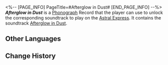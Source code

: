 <%-- [PAGE_INFO]
PageTitle=#Afterglow in Dust#
[END_PAGE_INFO] --%>
{{Item Infobox
|title       = ''Afterglow in Dust''
|id          = 210400
|image       = Item Afterglow in Dust.png{{subst:void|<!--$UPLOAD:<<SpriteOutput/ItemFigures/210001.png>-<Item Afterglow in Dust.png>-<Item Icons>>-->}}
|type        = Disk
|invCategory = Valuables
|rarity      = 3
|effect      = 
|description = A record that can be played on the Express' phonograph. It might be a chance acquisition or a gift from someone else. All sorts of memories surge up when the music plays &mdash; the smiles, encounters, touches, and the excitement of battle. Maybe that is why people still collect records even as society rapidly advances.<br />The current record contains the track "Afterglow in Dust."
}}
{{Description|''When the blazing sun falls to the ground, even dust can obscure its light.''}}
'''''Afterglow in Dust''''' is a [[Phonograph]] Record that the player can use to unlock the corresponding soundtrack to play on the [[Astral Express]]. It contains the soundtrack [[Afterglow in Dust]].

==Other Languages==
{{Other Languages
|en   = ''Afterglow in Dust''
|zhs  = 《尘晖余迹》
|zht  = 《塵暉餘跡》
|ja   = 『光塵の跡』
|ko   = ≪먼지에 가린 빛의 흔적≫
|es   = Rastros del resplandor
|fr   = ''Afterglow in Dust''
|ru   = Afterglow in Dust
|th   = "Afterglow in Dust"
|vi   = "Dấu Vết Ánh Sáng"
|de   = „Nachglimmen im Staub“
|id   = "Afterglow in Dust"
|pt   = "Afterglow in Dust"
}}

==Change History==
{{Change History|3.3}}